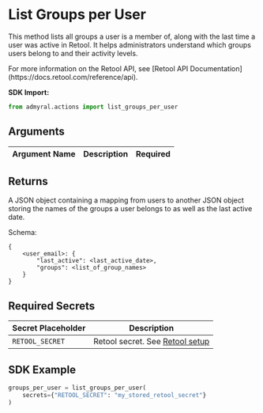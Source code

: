 
# List Groups per User

This method lists all groups a user is a member of, along with the last time a user was active in Retool. It helps administrators understand which groups users belong to and their activity levels.

<Callout type="info">
	For more information on the Retool API, see [Retool API
	Documentation](https://docs.retool.com/reference/api).
</Callout>

**SDK Import:**

```python
from admyral.actions import list_groups_per_user
```

## Arguments

| Argument Name | Description | Required |
| ------------- | :---------: | -------- |

## Returns

A JSON object containing a mapping from users to another JSON object storing the names of the groups a user belongs to as well as the last active date.

Schema:

```
{
	<user_email>: {
		"last_active": <last_active_date>,
		"groups": <list_of_group_names>
	}
}
```

## Required Secrets

| Secret Placeholder | Description                                                    |
| ------------------ | -------------------------------------------------------------- |
| `RETOOL_SECRET`    | Retool secret. See [Retool setup](/integrations/retool/retool) |

## SDK Example

```python
groups_per_user = list_groups_per_user(
	secrets={"RETOOL_SECRET": "my_stored_retool_secret"}
)
```
